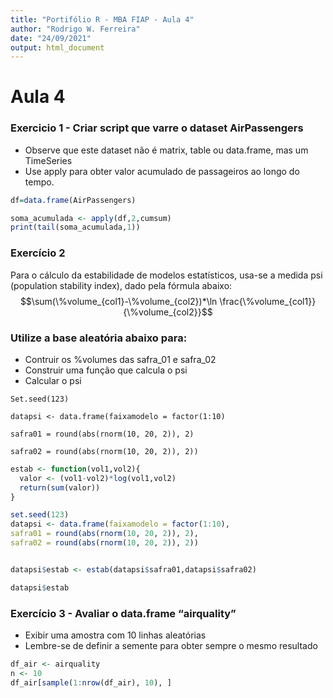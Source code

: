 ```yaml
---
title: "Portifólio R - MBA FIAP - Aula 4"
author: "Rodrigo W. Ferreira"
date: "24/09/2021"
output: html_document
---
```


# Aula 4

### Exercicio 1  - Criar script que varre o dataset AirPassengers
* Observe que este dataset não é matrix, table ou data.frame, mas um TimeSeries
* Use apply para obter valor acumulado de passageiros ao longo do tempo.

```r
df=data.frame(AirPassengers)

soma_acumulada <- apply(df,2,cumsum)
print(tail(soma_acumulada,1))

```

### Exercício 2
Para o cálculo da estabilidade de modelos
estatísticos, usa-se a medida psi (population stability index), dado pela fórmula abaixo:
$$\sum(\%volume_{col1}-\%volume_{col2})*\ln \frac{\%volume_{col1}}{\%volume_{col2}}$$

### Utilize a base aleatória abaixo para:

* Contruir os %volumes das safra_01 e safra_02
* Construir uma função que calcula o psi
* Calcular o psi

``Set.seed(123)``

``datapsi <- data.frame(faixamodelo = factor(1:10)``

``safra01 = round(abs(rnorm(10, 20, 2)), 2)``

``safra02 = round(abs(rnorm(10, 20, 2)), 2))``


```r
estab <- function(vol1,vol2){
  valor <- (vol1-vol2)*log(vol1,vol2)
  return(sum(valor))
}

set.seed(123)
datapsi <- data.frame(faixamodelo = factor(1:10),
safra01 = round(abs(rnorm(10, 20, 2)), 2),
safra02 = round(abs(rnorm(10, 20, 2)), 2))


datapsi$estab <- estab(datapsi$safra01,datapsi$safra02)

datapsi$estab
```


### Exercício 3 - Avaliar o data.frame “airquality”
* Exibir uma amostra com 10 linhas aleatórias
* Lembre-se de definir a semente para obter sempre o mesmo resultado

```r
df_air <- airquality
n <- 10
df_air[sample(1:nrow(df_air), 10), ]

```


